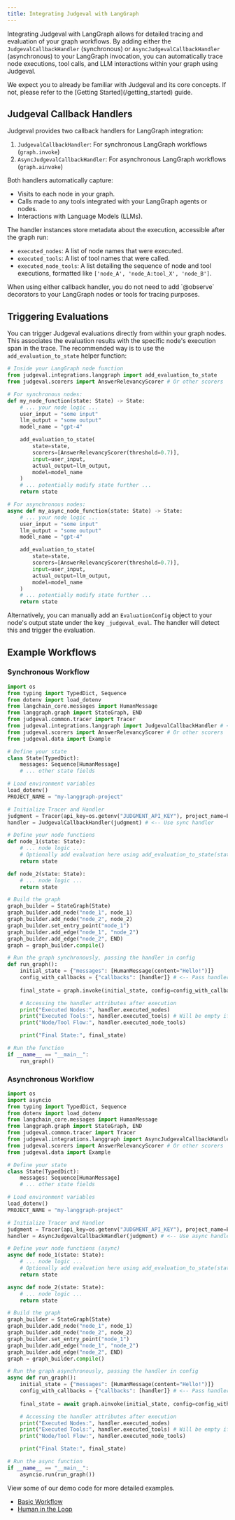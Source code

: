 ```yaml
---
title: Integrating Judgeval with LangGraph
---
```

Integrating Judgeval with LangGraph allows for detailed tracing and evaluation of your graph workflows. By adding either the `JudgevalCallbackHandler` (synchronous) or `AsyncJudgevalCallbackHandler` (asynchronous) to your LangGraph invocation, you can automatically trace node executions, tool calls, and LLM interactions within your graph using Judgeval.

<Note>
We expect you to already be familiar with Judgeval and its core concepts. If not, please refer to the [Getting Started](/getting_started) guide.
</Note>

## Judgeval Callback Handlers

Judgeval provides two callback handlers for LangGraph integration:

1. `JudgevalCallbackHandler`: For synchronous LangGraph workflows (`graph.invoke`)
2. `AsyncJudgevalCallbackHandler`: For asynchronous LangGraph workflows (`graph.ainvoke`)

Both handlers automatically capture:

*   Visits to each node in your graph.
*   Calls made to any tools integrated with your LangGraph agents or nodes.
*   Interactions with Language Models (LLMs).

The handler instances store metadata about the execution, accessible after the graph run:

- `executed_nodes`: A list of node names that were executed.
- `executed_tools`: A list of tool names that were called.
- `executed_node_tools`: A list detailing the sequence of node and tool executions, formatted like `['node_A', 'node_A:tool_X', 'node_B']`.

<Tip>
When using either callback handler, you do not need to add `@observe` decorators to your LangGraph nodes or tools for tracing purposes.
</Tip>

## Triggering Evaluations

You can trigger Judgeval evaluations directly from within your graph nodes. This associates the evaluation results with the specific node's execution span in the trace. The recommended way is to use the `add_evaluation_to_state` helper function:

```python
# Inside your LangGraph node function
from judgeval.integrations.langgraph import add_evaluation_to_state
from judgeval.scorers import AnswerRelevancyScorer # Or other scorers

# For synchronous nodes:
def my_node_function(state: State) -> State:
    # ... your node logic ...
    user_input = "some input"
    llm_output = "some output"
    model_name = "gpt-4"

    add_evaluation_to_state(
        state=state,
        scorers=[AnswerRelevancyScorer(threshold=0.7)],
        input=user_input,
        actual_output=llm_output,
        model=model_name
    )
    # ... potentially modify state further ...
    return state

# For asynchronous nodes:
async def my_async_node_function(state: State) -> State:
    # ... your node logic ...
    user_input = "some input"
    llm_output = "some output"
    model_name = "gpt-4"

    add_evaluation_to_state(
        state=state,
        scorers=[AnswerRelevancyScorer(threshold=0.7)],
        input=user_input,
        actual_output=llm_output,
        model=model_name
    )
    # ... potentially modify state further ...
    return state
```

Alternatively, you can manually add an `EvaluationConfig` object to your node's output state under the key `_judgeval_eval`. The handler will detect this and trigger the evaluation.

## Example Workflows

### Synchronous Workflow

```python
import os
from typing import TypedDict, Sequence
from dotenv import load_dotenv
from langchain_core.messages import HumanMessage
from langgraph.graph import StateGraph, END
from judgeval.common.tracer import Tracer
from judgeval.integrations.langgraph import JudgevalCallbackHandler # <-- Import sync handler
from judgeval.scorers import AnswerRelevancyScorer # Or other scorers
from judgeval.data import Example

# Define your state
class State(TypedDict):
    messages: Sequence[HumanMessage]
    # ... other state fields

# Load environment variables
load_dotenv()
PROJECT_NAME = "my-langgraph-project"

# Initialize Tracer and Handler
judgment = Tracer(api_key=os.getenv("JUDGMENT_API_KEY"), project_name=PROJECT_NAME)
handler = JudgevalCallbackHandler(judgment) # <-- Use sync handler

# Define your node functions
def node_1(state: State):
    # ... node logic ...
    # Optionally add evaluation here using add_evaluation_to_state(state, ...)
    return state

def node_2(state: State):
    # ... node logic ...
    return state

# Build the graph
graph_builder = StateGraph(State)
graph_builder.add_node("node_1", node_1)
graph_builder.add_node("node_2", node_2)
graph_builder.set_entry_point("node_1")
graph_builder.add_edge("node_1", "node_2")
graph_builder.add_edge("node_2", END)
graph = graph_builder.compile()

# Run the graph synchronously, passing the handler in config
def run_graph():
    initial_state = {"messages": [HumanMessage(content="Hello!")]}
    config_with_callbacks = {"callbacks": [handler]} # <-- Pass handler here
    
    final_state = graph.invoke(initial_state, config=config_with_callbacks) # <-- Use invoke

    # Accessing the handler attributes after execution
    print("Executed Nodes:", handler.executed_nodes)
    print("Executed Tools:", handler.executed_tools) # Will be empty if no tools used
    print("Node/Tool Flow:", handler.executed_node_tools)

    print("Final State:", final_state)

# Run the function
if __name__ == "__main__":
    run_graph()
```

### Asynchronous Workflow

```python
import os
import asyncio
from typing import TypedDict, Sequence
from dotenv import load_dotenv
from langchain_core.messages import HumanMessage
from langgraph.graph import StateGraph, END
from judgeval.common.tracer import Tracer
from judgeval.integrations.langgraph import AsyncJudgevalCallbackHandler # <-- Import async handler
from judgeval.scorers import AnswerRelevancyScorer # Or other scorers
from judgeval.data import Example

# Define your state
class State(TypedDict):
    messages: Sequence[HumanMessage]
    # ... other state fields

# Load environment variables
load_dotenv()
PROJECT_NAME = "my-langgraph-project"

# Initialize Tracer and Handler
judgment = Tracer(api_key=os.getenv("JUDGMENT_API_KEY"), project_name=PROJECT_NAME)
handler = AsyncJudgevalCallbackHandler(judgment) # <-- Use async handler

# Define your node functions (async)
async def node_1(state: State):
    # ... node logic ...
    # Optionally add evaluation here using add_evaluation_to_state(state, ...)
    return state

async def node_2(state: State):
    # ... node logic ...
    return state

# Build the graph
graph_builder = StateGraph(State)
graph_builder.add_node("node_1", node_1)
graph_builder.add_node("node_2", node_2)
graph_builder.set_entry_point("node_1")
graph_builder.add_edge("node_1", "node_2")
graph_builder.add_edge("node_2", END)
graph = graph_builder.compile()

# Run the graph asynchronously, passing the handler in config
async def run_graph():
    initial_state = {"messages": [HumanMessage(content="Hello!")]}
    config_with_callbacks = {"callbacks": [handler]} # <-- Pass handler here
    
    final_state = await graph.ainvoke(initial_state, config=config_with_callbacks) # <-- Use ainvoke

    # Accessing the handler attributes after execution
    print("Executed Nodes:", handler.executed_nodes)
    print("Executed Tools:", handler.executed_tools) # Will be empty if no tools used
    print("Node/Tool Flow:", handler.executed_node_tools)

    print("Final State:", final_state)

# Run the async function
if __name__ == "__main__":
    asyncio.run(run_graph())
```

View some of our demo code for more detailed examples.

- [Basic Workflow](https://github.com/JudgmentLabs/judgment-cookbook/blob/main/integrations/langgraph/basic.py)
- [Human in the Loop](https://github.com/JudgmentLabs/judgment-cookbook/blob/main/integrations/langgraph/human_in_the_loop/human_in_the_loop.py)
